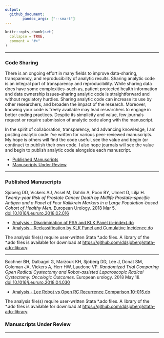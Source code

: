 ```yaml
---
output: 
  github_document:
        pandoc_args: ["--smart"]
---
```


<!-- README.md is generated from README.Rmd. Please edit that file -->

```r
knitr::opts_chunk$set(
  collapse = TRUE,
  comment = "#>"
)
```
---

### Code Sharing

There is an ongoing effort in many fields to improve data-sharing, transparency, and reproducibility of analytic results. Sharing analytic code is an integral part of transparency and reproducibility. While sharing data does have some complexities--such as, patient protected health information and data ownership issues--sharing analytic code is straightforward and without regulatory hurdles. Sharing analytic code can increase its use by other researchers, and broaden the impact of the research. Moreover, knowing your code is freely available may lead researchers to engage in better coding practices. Despite its simplicity and value, few journals request or require submission of analytic code along with the manuscript.

In the spirit of collaboration, transparency, and advancing knowledge, I am posting analytic code I've written for various peer-reviewed manuscripts. My hope is others will find the code useful, see the value and begin (or continue) to publish their own code. I also hope journals will see the value and begin to publish analytic code alongside each manuscript.

* [Published Manuscripts](#published-manuscripts)  
* [Manuscripts Under Review](#manuscripts-under-review)

---

### Published Manuscripts

Sjoberg DD, Vickers AJ, Assel M, Dahlin A, Poon BY, Ulmert D, Lilja H. *Twenty-year Risk of Prostate Cancer Death by Midlife Prostate-specific Antigen and a Panel of Four Kallikrein Markers in a Large Population-based Cohort of Healthy Men.* European Urology. 2018 Mar 5. [doi:10.1016/j.eururo.2018.02.016](https://doi.org/10.1016/j.eururo.2018.02.016)    

* [Analysis - Discrimination of PSA and KLK Panel (c-index).do](https://github.com/ddsjoberg/Manuscript-Code-Share/blob/master/Analysis%20Code/2018/Analysis%20-%20Discrimination%20of%20PSA%20and%20KLK%20Panel%20(c-index).do)  
* [Analysis - Reclassification by KLK Panel and Cumulative Incidence.do](https://github.com/ddsjoberg/Manuscript-Code-Share/blob/master/Analysis%20Code/2018/Analysis%20-%20Reclassification%20by%20KLK%20Panel%20and%20Cumulative%20Incidence.do)  

The analysis file(s) require user-written Stata \*.ado files.  A library of the \*.ado files is available for download at [https://github.com/ddsjoberg/stata-ado-library](https://github.com/ddsjoberg/Stata-ado-Library).    

---

Bochner BH, Dalbagni G, Marzouk KH, Sjoberg DD, Lee J, Donat SM, Coleman JA, Vickers A, Herr HW, Laudone VP. *Randomized Trial Comparing Open Radical Cystectomy and Robot-assisted Laparoscopic Radical Cystectomy: Oncologic Outcomes.* European urology. 2018 May 18. [doi:10.1016/j.eururo.2018.04.030](https://doi.org/10.1016/j.eururo.2018.04.030)  

* [Analysis - Lee Robot vs Open RC Recurrence Comparison 10-016.do](https://github.com/ddsjoberg/Manuscript-Code-Share/blob/master/Analysis%20Code/2018/Analysis%20-%20Lee%20Robot%20vs%20Open%20RC%20Recurrence%20Comparison%2010-016.do) 

The analysis file(s) require user-written Stata \*.ado files.  A library of the \*.ado files is available for download at [https://github.com/ddsjoberg/stata-ado-library](https://github.com/ddsjoberg/Stata-ado-Library).    

### Manuscripts Under Review

---  

